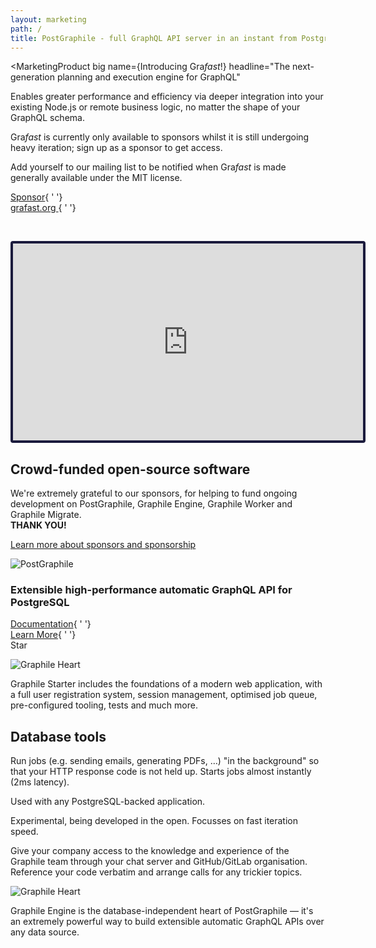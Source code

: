 ```yaml
---
layout: marketing
path: /
title: PostGraphile - full GraphQL API server in an instant from PostgreSQL database
---
```



<MarketingLayout blue>
<MarketingSection bg="dark" nopad>
<div style={{height: '60px'}} />
</MarketingSection>

<MarketingSection bg="white">


<Flex>
<Col span="6">

<MarketingProduct
big
name={<span>Introducing Gra<em>fast</em>!</span>}
headline="The next-generation planning and execution engine for GraphQL"
>

Enables greater performance and efficiency via deeper integration into your existing Node.js or remote business logic, no matter the shape of your GraphQL schema.

Gra<em>fast</em> is currently only available to sponsors whilst it is still undergoing heavy iteration; sign up as a sponsor to get access.

Add yourself to our mailing list to be notified when Gra<em>fast</em> is made generally available under the MIT license.
  
<div class='df flex-row justify-center' style={{height: '3rem'}}>
<div class='ph2 df flex-column justify-center'>
<a class='button--outline' href='/sponsor/'><span class='fas fa-heart' /> Sponsor</a>{ ' '}
</div>
<div class='ph2 df flex-column justify-center'>
<a class='button--solid' href='https://grafast.org' target="_new">grafast.org <span class='fas fa-external-link-square-alt' /></a>{ ' '}
</div>
</div>
</MarketingProduct>

</Col>
<Col span="6">
<p>&nbsp;</p>
<iframe 
width="560"
height="315"
src="https://www.youtube-nocookie.com/embed/x0FMjL5-kNI"
title="YouTube video player"
frameborder="1" 
style="border: 4px solid #1b1b3d; border-radius: 4px"
allow="accelerometer; clipboard-write; encrypted-media; gyroscope; picture-in-picture"
allowfullscreen>
</iframe>

</Col>
</Flex>

</MarketingSection>

<MarketingDivide from="white" to="medium" via="dark" />

<MarketingSection bg="medium">

## Crowd-funded open-source software


<div style={{maxWidth: '48rem', margin: '0 auto'}}>

We're extremely grateful to our sponsors, for helping to fund ongoing
development on PostGraphile, Graphile Engine, Graphile Worker and Graphile
Migrate.  
**THANK YOU!**

</div>

<a class='button--solid' href='/sponsor/'><span class='fas fa-arrow-right' /> Learn more about sponsors and sponsorship</a>


</MarketingSection>

<MarketingDivide from="medium" to="white" via="light" />

<MarketingSection bg="white">

<Flex>
  <Col className="center" span="8">
    <img src={postgresPostgraphileGraphql} style={{ maxWidth: "80%" }} alt="PostGraphile" />
  </Col>
</Flex>

### Extensible high-performance automatic GraphQL API for PostgreSQL


<div class='df flex-row justify-center' style={{height: '3rem'}}>
  <div class='ph2 df flex-column justify-center'>
  <a class='button--outline' href='/postgraphile/introduction/'><span class='fas fa-book-open' /> Documentation</a>{ ' '}
  </div>
  <div class='ph2 df flex-column justify-center'>
  <a class='button--solid' href='/postgraphile/'><span class='fas fa-arrow-right' /> Learn More</a>{ ' '}
  </div>
  <div class='ph2 df h-100 flex-column justify-center'>
  <GitHubButton
  href="https://github.com/graphile/postgraphile"
  data-size="large"
  data-show-count="true"
  aria-label="Star graphile/postgraphile on GitHub">
    Star
  </GitHubButton>
  </div>
</div>

</MarketingSection>

<MarketingDivide from="white" to="medium" via="light" down />

<MarketingSection bg="medium">


<Flex>
<Col span="6">

<img
src="/images/graphile.optimized.svg"
alt="Graphile Heart"
class='mw5 pt4'
/>

</Col>
<Col span="6">
<MarketingProduct
big
name="Graphile Starter"
headline="A quick-start project for full-stack application development in React, Node.js, GraphQL and PostgreSQL"
more="https://github.com/graphile/starter"
>

Graphile Starter includes the foundations of a modern web application, with a full user registration system, session management, optimised job queue, pre-configured tooling, tests and much more.

</MarketingProduct>
</Col>
</Flex>


</MarketingSection>
<MarketingDivide from="medium" to="dark" via="light" down/>

<MarketingSection bg="dark">

## Database tools

<Flex>
<Col span="6">

<MarketingProduct name="Graphile Worker" headline="High performance Node.js/PostgreSQL job queue" docs="https://github.com/graphile/worker"
github="https://github.com/graphile/worker">
Run jobs (e.g. sending emails, generating PDFs, …) "in the background" so
that your HTTP response code is not held up. Starts jobs almost instantly (2ms latency).

Used with any PostgreSQL-backed application.

</MarketingProduct>

</Col>
<Col span="6">

<MarketingProduct
name="Graphile Migrate"
headline="Opinionated SQL-powered productive roll-forward migration tool for PostgreSQL."
docs="https://github.com/graphile/migrate"
github="https://github.com/graphile/migrate">

Experimental, being developed in the open. Focusses on fast iteration speed.

</MarketingProduct>
</Col>
</Flex>

</MarketingSection>

<MarketingDivide from="dark" to="nodes" via="light" />

<MarketingSection bg="nodes">
<MarketingProduct big name="Development Support" headline="Priority text support straight from the maintainer" more="/support/">
Give your company access to the knowledge and experience of the Graphile team through your chat server and GitHub/GitLab organisation. Reference your code verbatim and arrange calls for any trickier topics.
</MarketingProduct>

</MarketingSection>
<MarketingDivide from="nodes" to="dark" />

<MarketingSection bg="dark">


<Flex>
<Col span="6">

<img
src="/images/graphile.optimized.svg"
alt="Graphile Heart"
class='mw5 pt4'
/>

</Col>
<Col span="6">
<MarketingProduct
big
name="Graphile Engine"
headline="Build high-performance easily-extensible GraphQL schemas by combining plugins"
docs="/graphile-build/getting-started/"
more="/graphile-build/"
>

Graphile Engine is the database-independent heart of PostGraphile — it's an
extremely powerful way to build extensible automatic GraphQL APIs over any
data source.

</MarketingProduct>
</Col>
</Flex>


</MarketingSection>
<MarketingDivide from="dark" to="white" via="light" down />


</MarketingLayout>
